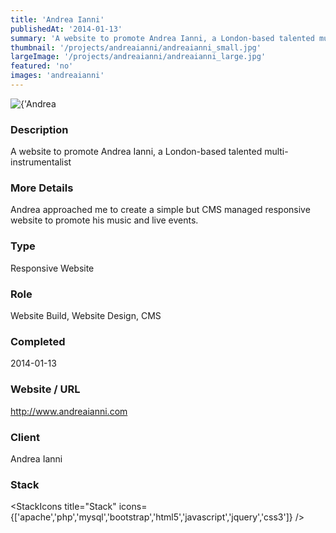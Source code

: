 ```yaml
---
title: 'Andrea Ianni'
publishedAt: '2014-01-13'
summary: 'A website to promote Andrea Ianni, a London-based talented multi-instrumentalist'
thumbnail: '/projects/andreaianni/andreaianni_small.jpg'
largeImage: '/projects/andreaianni/andreaianni_large.jpg'
featured: 'no'
images: 'andreaianni'
---
```


<div className="relative w-full h-[400px] sm:h-[600px] md:h-[760px] lg:h-[920px]">
  <Image
    alt={'Andrea Ianni'}
    src={'/projects/andreaianni/andreaianni.jpg'}
    sizes="(max-width: 640px) 100%, 100%"
    fill={true}
    priority
    style={{
      objectFit: 'contain'
    }}
  />
</div>

### Description

A website to promote Andrea Ianni, a London-based talented multi-instrumentalist

### More Details

Andrea approached me to create a simple but CMS managed responsive website to promote his music and live events.

### Type

Responsive Website

### Role

Website Build, Website Design, CMS

### Completed
2014-01-13

### Website / URL
http://www.andreaianni.com

### Client
Andrea Ianni

### Stack

<StackIcons
  title="Stack"
  icons={['apache','php','mysql','bootstrap','html5','javascript','jquery','css3']}
  />
